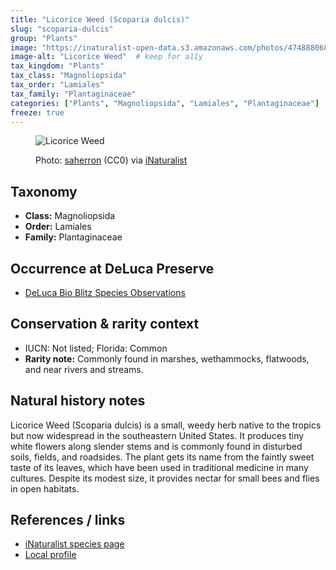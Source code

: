 ```yaml
---
title: "Licorice Weed (Scoparia dulcis)"
slug: "scoparia-dulcis"
group: "Plants"
image: "https://inaturalist-open-data.s3.amazonaws.com/photos/474888068/medium.jpg"       # keep for thumbnails
image-alt: "Licorice Weed"  # keep for a11y
tax_kingdom: "Plants"
tax_class: "Magnoliopsida"
tax_order: "Lamiales"
tax_family: "Plantaginaceae"
categories: ["Plants", "Magnoliopsida", "Lamiales", "Plantaginaceae"]   # these drive the chips + filtering
freeze: true
---
```


<figure class="species-figure">

<img src="https://inaturalist-open-data.s3.amazonaws.com/photos/474888068/medium.jpg" alt="Licorice Weed" class="species-photo"/>

<figcaption class="photo-credit">

Photo: <a href="https://www.inaturalist.org/people/saherron">saherron</a> (CC0) via <a href="https://www.inaturalist.org/observations/264456106">iNaturalist</a>

</figcaption>

</figure>

## Taxonomy

-   **Class:** Magnoliopsida
-   **Order:** Lamiales
-   **Family:** Plantaginaceae

## Occurrence at DeLuca Preserve

-   [DeLuca Bio Blitz Species Observations](https://www.inaturalist.org/observations?project_id=191727&subview=table&taxon_id=317963)

## Conservation & rarity context

-   IUCN: Not listed; Florida: Common
-   **Rarity note:** Commonly found in marshes, wethammocks, flatwoods, and near rivers and streams.

## Natural history notes

Licorice Weed (Scoparia dulcis) is a small, weedy herb native to the tropics but now widespread in the southeastern United States. It produces tiny white flowers along slender stems and is commonly found in disturbed soils, fields, and roadsides. The plant gets its name from the faintly sweet taste of its leaves, which have been used in traditional medicine in many cultures. Despite its modest size, it provides nectar for small bees and flies in open habitats.

## References / links

-   [iNaturalist species page](https://www.inaturalist.org/taxa/317963-Scoparia-dulcis)
-   [Local profile](https://fsus.ncbg.unc.edu/main.php?pg=show-taxon.php&plantname=scoparia+dulcis)

